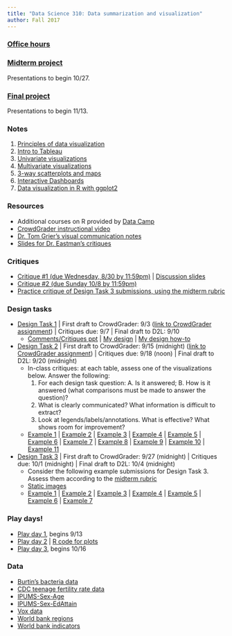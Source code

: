 ```yaml
---
title: "Data Science 310: Data summarization and visualization"
author: Fall 2017
---
```



### [Office hours](Schedule.html)



### [Midterm project](Midterm.html)

Presentations to begin 10/27. 


### [Final project](Final.html)

Presentations to begin 11/13.

### Notes

1. [Principles of data visualization](https://www.dropbox.com/s/awpa7c916y6li13/1%20-%20Principles%20of%20data%20visualization.pptx?dl=0)
2. [Intro to Tableau](https://www.dropbox.com/s/e8yp85lamhq1gwr/2%20-%20Intro%20to%20Tableau-F17.docx?dl=0)
3. [Univariate visualizations](https://www.dropbox.com/s/7jy0mpimp94gyj0/3%20-%20Univariate%20visualizations-F17.docx?dl=0)
4. [Multivariate visualizations](https://www.dropbox.com/s/68aul6yh1im6mt8/4%20-%20Multivariate%20visualizations%20-%20F17.docx?dl=0)
5. [3-way scatterplots and maps](https://www.dropbox.com/s/ooqwo2ml7i3mctx/5%20-%20three-way%20scatterplots%20and%20maps%20-%20F17.docx?dl=0)
6. [Interactive Dashboards](https://www.dropbox.com/s/jz98g08jnkhvzli/6%20-%20Interactive%20dashboards%20-%20F17.docx?dl=0)
7. [Data visualization in R with ggplot2](Intro_to_ggplot2.html)

### Resources

* Additional courses on R provided by [Data Camp](https://www.datacamp.com/)
* [CrowdGrader instructional video](https://mediaspace.mnscu.edu/media/CrowdGrader+Instructions/0_6sfxk3a6)
* [Dr. Tom Grier's visual communication notes](https://www.dropbox.com/s/kumcs4y9tfoxjl7/VisCom-Composition-EyeBrain%20%28002%29.ppt?dl=0)
* [Slides for Dr. Eastman's critiques](https://www.dropbox.com/s/bvbdjkhzgtwk628/Images_For_Eastman.pptx?dl=0)

### Critiques 

* [Critique #1 (due Wednesday, 8/30 by 11:59pm)](Critique1.html) | [Discussion slides](https://www.dropbox.com/s/t911qfc8uihftzg/DT1-comments-F17.pptx?dl=0)
* [Critique #2 (due Sunday 10/8 by 11:59pm)](Critique2.html)
* [Practice critique of Design Task 3 submissions, using the midterm rubric](https://www.dropbox.com/s/rfqx5zjdqxday2x/DT3-comments-F17.pptx?dl=0)

### Design tasks 

* [Design Task 1](https://www.dropbox.com/s/14k8e9ncl7ydxat/DT1-F17.docx?dl=0) | First draft to CrowdGrader: 9/3 ([link to CrowdGrader assignment](https://www.crowdgrader.org/crowdgrader/venues/join/3338/wyseba_dytybo_dynumi_cywyro)) | Critiques due: 9/7 | Final draft to D2L: 9/10
    - [Comments/Critiques ppt](https://www.dropbox.com/s/rmcquke12hnbe4o/Bacteria-comments-F17.pptx?dl=0) | [My design](https://www.dropbox.com/s/odnpm4t5kdjl15n/Bacteria_Sigmoid_Final.twbx?dl=0) | [My design how-to](https://www.dropbox.com/s/68ahri9xnnabce4/Bacteria-sigmoid-howto.docx?dl=0)
* [Design Task 2](https://www.dropbox.com/s/qh9t5ac9du0b50t/DT2-F17.docx?dl=0) | First draft to CrowdGrader: 9/15 (midnight) ([link to CrowdGrader assignment](https://www.crowdgrader.org/crowdgrader/venues/join/3350/nycysa_nupugi_mosety_bufasi)) | Critiques due: 9/18 (noon) | Final draft to D2L: 9/20 (midnight)
    - In-class critiques: at each table, assess one of the visualizations below. Answer the following:
        1. For each design task question: A. Is it answered; B. How is it answered (what comparisons must be made to answer the question)?
        2. What is clearly communicated?  What information is difficult to extract?
        3. Look at legends/labels/annotations.  What is effective?  What shows room for improvement?
    - [Example 1](https://www.dropbox.com/s/khmg1mktvsdu4bb/DT2-F17-Example1.twbx?dl=0) | [Example 2](https://www.dropbox.com/s/docbpkhaf1q20hs/DT2-F17-Example2.twbx?dl=0) |  [Example 3](https://www.dropbox.com/s/0497cxeaplw99j9/DT2-F17-Example3.twbx?dl=0) |  [Example 4](https://www.dropbox.com/s/pdy441zgkmi1pvq/DT2-F17-Example4.twbx?dl=0) |  [Example 5](https://www.dropbox.com/s/jdqzls09dw7zs4y/DT2-F17-Example5.twbx?dl=0) | [Example 6](https://www.dropbox.com/s/97t30jyy1wvnaxz/DT2-F17-Example6.twbx?dl=0) |  [Example 7](https://www.dropbox.com/s/15ikjvjrra5pjqp/DT2-F17-Example7.twbx?dl=0) | [Example 8](https://www.dropbox.com/s/vtiu1g106qs13zg/DT2-F17-Example8.twbx?dl=0) | [Example 9](https://www.dropbox.com/s/gkmypt2si0nmage/DT2-F17-Example9.twbx?dl=0) | [Example 10](https://www.dropbox.com/s/i10tx0rm2t56md0/DT2-F17-Example10.twbx?dl=0) | [Example 11](https://www.dropbox.com/s/sa919ast913vdpi/DT2-F17-Example11.twbx?dl=0)
* [Design Task 3](https://www.dropbox.com/s/nhp1fsauhgfpj72/DT3-F17.docx?dl=0) | First draft to CrowdGrader: 9/27 (midnight) | Critiques due: 10/1 (midnight) | Final draft to D2L: 10/4 (midnight)
    - Consider the following example submissions  for Design Task 3.  Assess them according to the [midterm rubric](https://www.dropbox.com/s/7h03rx03aqfuibz/GroupProjectRubric-Fall2017.docx?dl=0)
    - [Static images](https://www.dropbox.com/s/rfqx5zjdqxday2x/DT3-comments-F17.pptx?dl=0)
    - [Example 1](https://www.dropbox.com/s/jvubikaztfs0upu/DT3-F17-Example1.twbx?dl=0) | [Example 2](https://www.dropbox.com/s/lu1mgmrpiegg4ov/DT3-F17-Example2.twbx?dl=0) | [Example 3](https://www.dropbox.com/s/x7iwemlhbs2eyok/DT3-F17-Example3.twbx?dl=0) | [Example 4](https://www.dropbox.com/s/jf6lj6sqvmgwinc/DT3-F17-Example4.twbx?dl=0) | [Example 5](https://www.dropbox.com/s/i82dks79zkm0hnt/DT3-F17-Example5.twbx?dl=0) | [Example 6](https://www.dropbox.com/s/i82dks79zkm0hnt/DT3-F17-Example5.twbx?dl=0) | [Example 7](https://www.dropbox.com/s/sk694bgby8um9dj/DT3-F17-Example7.twbx?dl=0)


### Play days!

* [Play day 1](PlayDay1.html), begins 9/13
* [Play day 2](IPUMS-visualization-ggplot.html) | [R code for plots](IPUMS-visualization-KEY.html)
* [Play day 3](PlayDay3.html), begins 10/16

### Data
* [Burtin's bacteria data](https://www.dropbox.com/s/y3uyg808m0y0zii/Bacteria.csv?dl=0)
* [CDC teenage fertility rate data](https://www.dropbox.com/s/9kb7zxe9p2jb24c/CDC-Teenage-fertility-data-imputed.csv?dl=0)
* [IPUMS-Sex-Age](https://www.dropbox.com/s/ftid3df9962i2il/IPUMS-Sex-Age.csv?dl=0)
* [IPUMS-Sex-EdAttain](https://www.dropbox.com/s/tojah0h83cmypnd/IPUMS-Sex-EdAttain.csv?dl=0)
* [Vox data](https://www.dropbox.com/s/tvoeu4dwsgzmg75/Vox.csv?dl=0)
* [World bank regions](https://www.dropbox.com/s/0m28op23nou0xaj/worldbankregions.csv?dl=0)
* [World bank indicators](https://www.dropbox.com/s/dqp1wlha7h578fp/WorldBank-clean.csv?dl=0)


